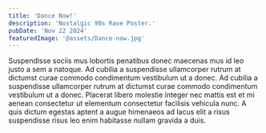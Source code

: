 ```yaml
---
title: 'Dance Now!'
description: 'Nostalgic 90s Rave Poster.'
pubDate: 'Nov 22 2024'
featuredImage: '@assets/Dance-now.jpg'
---
```



<ProjectImage path={image1} alt="###"/>

<ProjectImage path={image2} alt="###"/>

Suspendisse sociis mus lobortis penatibus donec maecenas mus id leo justo a sem a natoque. Ad cubilia a suspendisse ullamcorper rutrum at dictumst curae commodo condimentum vestibulum ut a donec. Ad cubilia a suspendisse ullamcorper rutrum at dictumst curae commodo condimentum vestibulum ut a donec. Placerat libero molestie integer nec mattis est et mi aenean consectetur ut elementum consectetur facilisis vehicula nunc. A quis dictum egestas aptent a augue himenaeos ad lacus elit a risus suspendisse risus leo enim habitasse nullam gravida a duis.
